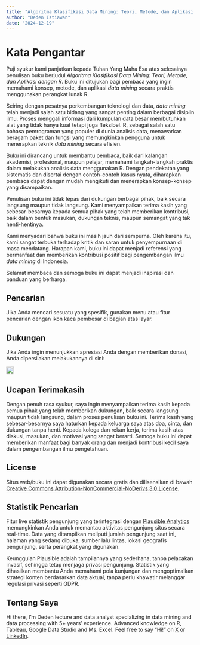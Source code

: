 ```yaml
---
title: "Algoritma Klasifikasi Data Mining: Teori, Metode, dan Aplikasi dengan R"
author: "Deden Istiawan"
date: "2024-12-19"
---
```


# Kata Pengantar


Puji syukur kami panjatkan kepada Tuhan Yang Maha Esa atas selesainya penulisan buku berjudul *Algoritma Klasifikasi Data Mining: Teori, Metode, dan Aplikasi dengan R*. Buku ini ditujukan bagi pembaca yang ingin memahami konsep, metode, dan aplikasi *data mining* secara praktis menggunakan perangkat lunak R.

Seiring dengan pesatnya perkembangan teknologi dan data, *data mining* telah menjadi salah satu bidang yang sangat penting dalam berbagai disiplin ilmu. Proses menggali informasi dari kumpulan data besar membutuhkan alat yang tidak hanya kuat tetapi juga fleksibel. R, sebagai salah satu bahasa pemrograman yang populer di dunia analisis data, menawarkan beragam paket dan fungsi yang memungkinkan pengguna untuk menerapkan teknik *data mining* secara efisien.

Buku ini dirancang untuk membantu pembaca, baik dari kalangan akademisi, profesional, maupun pelajar, memahami langkah-langkah praktis dalam melakukan analisis data menggunakan R. Dengan pendekatan yang sistematis dan disertai dengan contoh-contoh kasus nyata, diharapkan pembaca dapat dengan mudah mengikuti dan menerapkan konsep-konsep yang disampaikan.

Penulisan buku ini tidak lepas dari dukungan berbagai pihak, baik secara langsung maupun tidak langsung. Kami menyampaikan terima kasih yang sebesar-besarnya kepada semua pihak yang telah memberikan kontribusi, baik dalam bentuk masukan, dukungan teknis, maupun semangat yang tak henti-hentinya.

Kami menyadari bahwa buku ini masih jauh dari sempurna. Oleh karena itu, kami sangat terbuka terhadap kritik dan saran untuk penyempurnaan di masa mendatang. Harapan kami, buku ini dapat menjadi referensi yang bermanfaat dan memberikan kontribusi positif bagi pengembangan ilmu *data mining* di Indonesia.

Selamat membaca dan semoga buku ini dapat menjadi inspirasi dan panduan yang berharga.

## Pencarian

Jika Anda mencari sesuatu yang spesifik, gunakan menu atau fitur pencarian dengan ikon kaca pembesar di bagian atas layar.

## Dukungan

Jika Anda ingin menunjukkan apresiasi Anda dengan memberikan donasi, Anda dipersilakan melakukannya di sini:

<a href='https://lynk.id/' target='_blank'><img src="lynk.png" height="36" style="border:0px;height:20px;"/></a>

## Ucapan Terimakasih

Dengan penuh rasa syukur, saya ingin menyampaikan terima kasih kepada semua pihak yang telah memberikan dukungan, baik secara langsung maupun tidak langsung, dalam proses penulisan buku ini. Terima kasih yang sebesar-besarnya saya haturkan kepada keluarga saya atas doa, cinta, dan dukungan tanpa henti. Kepada kolega dan rekan kerja, terima kasih atas diskusi, masukan, dan motivasi yang sangat berarti. Semoga buku ini dapat memberikan manfaat bagi banyak orang dan menjadi kontribusi kecil saya dalam pengembangan ilmu pengetahuan.

## License

Situs web/buku ini dapat digunakan secara gratis dan dilisensikan di bawah [Creative Commons Attribution-NonCommercial-NoDerivs 3.0 License](https://creativecommons.org/licenses/by-nc-nd/3.0/us/){target="\"blank"}.

## Statistik Pencarian

Fitur live statistik pengunjung yang terintegrasi dengan [Plausible Analytics](https://plausible.io/) memungkinkan Anda untuk memantau aktivitas pengunjung situs secara real-time. Data yang ditampilkan meliputi jumlah pengunjung saat ini, halaman yang sedang dibuka, sumber lalu lintas, lokasi geografis pengunjung, serta perangkat yang digunakan.

Keunggulan Plausible adalah tampilannya yang sederhana, tanpa pelacakan invasif, sehingga tetap menjaga privasi pengunjung. Statistik yang dihasilkan membantu Anda memahami pola kunjungan dan mengoptimalkan strategi konten berdasarkan data aktual, tanpa perlu khawatir melanggar regulasi privasi seperti GDPR.

## Tentang Saya

Hi there, I'm Deden lecture and data analyst specializing in data mining and data processing with 5+ years' experience. Advanced knowledge on R, Tableau, Google Data Studio and Ms. Excel. Feel free to say "Hi!" on [X](https://x.com/DedenIstiawan) or [LinkedIn](https://www.linkedin.com/in/deden-istiawan-149806255/).

